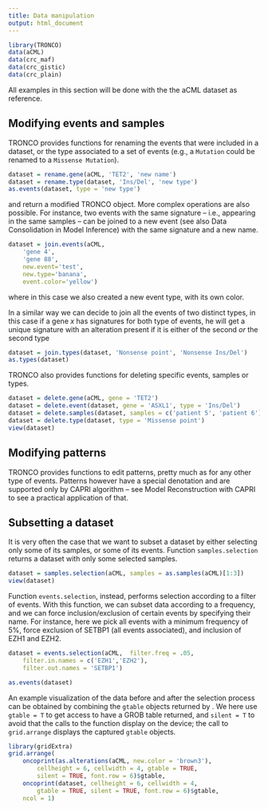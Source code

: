 ```yaml
---
title: Data manipulation
output: html_document
---
```


```r
library(TRONCO)
data(aCML)
data(crc_maf)
data(crc_gistic)
data(crc_plain)
```

All examples in this section will be done with the the aCML dataset as reference.

## Modifying events and samples

TRONCO  provides functions for renaming the events that were included in a dataset, or the type associated to a set of events (e.g., a `Mutation` could be renamed to a `Missense Mutation`).


```r
dataset = rename.gene(aCML, 'TET2', 'new name')
dataset = rename.type(dataset, 'Ins/Del', 'new type')
as.events(dataset, type = 'new type')
```


and return a modified TRONCO object. More complex operations are also possible. For instance, two events with the same signature -- i.e., appearing in the same samples -- can be joined to a new event (see also Data Consolidation in Model Inference) with the same signature and a new name.


```r
dataset = join.events(aCML, 
    'gene 4',
    'gene 88',
    new.event='test',
    new.type='banana',
    event.color='yellow')
```

    
where in this case we also created a new event type, with its own color.

In a similar way we can decide to join all the events of two distinct types, in this case if a gene *x* has signatures for both type of events, he will get a unique signature with an alteration present if it is either of the second *or* the second type 

```r
dataset = join.types(dataset, 'Nonsense point', 'Nonsense Ins/Del')
as.types(dataset)
```


TRONCO also provides  functions for deleting specific events, samples or types.


```r
dataset = delete.gene(aCML, gene = 'TET2')
dataset = delete.event(dataset, gene = 'ASXL1', type = 'Ins/Del')
dataset = delete.samples(dataset, samples = c('patient 5', 'patient 6'))
dataset = delete.type(dataset, type = 'Missense point')
view(dataset)
```

    
## Modifying patterns

TRONCO  provides functions to edit patterns,  pretty much as for any other type of events. Patterns however have a special denotation and are supported only by CAPRI algorithm -- see Model Reconstruction with CAPRI to see a practical application of that.


## Subsetting a dataset


It is very often the case that we want to subset a dataset by either selecting only some of its samples, or some of its events. Function `samples.selection` returns a dataset with only some selected samples.


```r
dataset = samples.selection(aCML, samples = as.samples(aCML)[1:3])
view(dataset)
```


Function `events.selection`, instead, performs selection according to a filter of events. With this function, we can subset data according to a frequency, and we can force inclusion/exclusion of certain events by specifying their name. For instance, here we pick all events with a minimum frequency of 5%, force exclusion of SETBP1 (all events associated), and inclusion of EZH1 and EZH2.

```r
dataset = events.selection(aCML,  filter.freq = .05, 
    filter.in.names = c('EZH1','EZH2'), 
    filter.out.names = 'SETBP1')
```
```r
as.events(dataset)
```


An example visualization of the data before and after the selection process can be obtained by combining the `gtable` objects returned by \Rfunction{oncoprint}. We here use `gtable = T` to get access to have a GROB table returned, and `silent = T` to avoid that the calls to the function display on the device; the call to `grid.arrange` displays the captured `gtable` objects.


```r
library(gridExtra)
grid.arrange(
    oncoprint(as.alterations(aCML, new.color = 'brown3'), 
        cellheight = 6, cellwidth = 4, gtable = TRUE,
        silent = TRUE, font.row = 6)$gtable,
    oncoprint(dataset, cellheight = 6, cellwidth = 4,
        gtable = TRUE, silent = TRUE, font.row = 6)$gtable, 
    ncol = 1)
```
